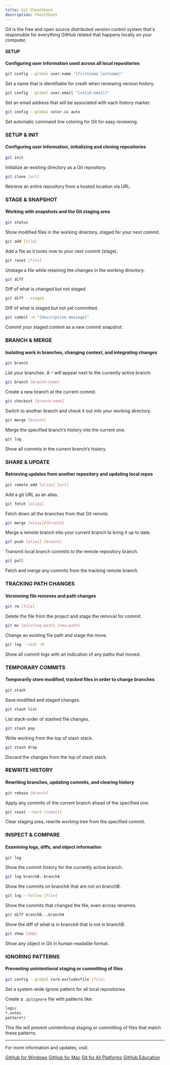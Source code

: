 ```yaml
---
title: Git CheatSheet 
description: CheatSheet
---
```


<Callout>Git is the free and open source distributed version control system that's responsible for everything GitHub
related that happens locally on your computer.</Callout>

#### SETUP

#### Configuring user information used across all local repositories

```bash
git config --global user.name "[firstname lastname]"
```
Set a name that is identifiable for credit when reviewing version history.

```bash
git config --global user.email "[valid-email]"
```
Set an email address that will be associated with each history marker.

```bash
git config --global color.ui auto
```
Set automatic command line coloring for Git for easy reviewing.

### SETUP & INIT

#### Configuring user information, initializing and cloning repositories

```bash
git init
```
Initialize an existing directory as a Git repository.

```bash
git clone [url]
```
Retrieve an entire repository from a hosted location via URL.

### STAGE & SNAPSHOT

#### Working with snapshots and the Git staging area

```bash
git status
```
Show modified files in the working directory, staged for your next commit.

```bash
git add [file]
```
Add a file as it looks now to your next commit (stage).

```bash
git reset [file]
```
Unstage a file while retaining the changes in the working directory.

```bash
git diff
```
Diff of what is changed but not staged.

```bash
git diff --staged
```
Diff of what is staged but not yet committed.

```bash
git commit -m "[descriptive message]"
```
Commit your staged content as a new commit snapshot.

### BRANCH & MERGE

#### Isolating work in branches, changing context, and integrating changes

```bash
git branch
```
List your branches. A `*` will appear next to the currently active branch.

```bash
git branch [branch-name]
```
Create a new branch at the current commit.

```bash
git checkout [branch-name]
```
Switch to another branch and check it out into your working directory.

```bash
git merge [branch]
```
Merge the specified branch’s history into the current one.

```bash
git log
```
Show all commits in the current branch’s history.

### SHARE & UPDATE

#### Retrieving updates from another repository and updating local repos

```bash
git remote add [alias] [url]
```
Add a git URL as an alias.

```bash
git fetch [alias]
```
Fetch down all the branches from that Git remote.

```bash
git merge [alias]/[branch]
```
Merge a remote branch into your current branch to bring it up to date.

```bash
git push [alias] [branch]
```
Transmit local branch commits to the remote repository branch.

```bash
git pull
```
Fetch and merge any commits from the tracking remote branch.

### TRACKING PATH CHANGES

#### Versioning file removes and path changes

```bash
git rm [file]
```
Delete the file from the project and stage the removal for commit.

```bash
git mv [existing-path] [new-path]
```
Change an existing file path and stage the move.

```bash
git log --stat -M
```
Show all commit logs with an indication of any paths that moved.

### TEMPORARY COMMITS

#### Temporarily store modified, tracked files in order to change branches

```bash
git stash
```
Save modified and staged changes.

```bash
git stash list
```
List stack-order of stashed file changes.

```bash
git stash pop
```
Write working from the top of stash stack.

```bash
git stash drop
```
Discard the changes from the top of stash stack.

### REWRITE HISTORY

#### Rewriting branches, updating commits, and clearing history

```bash
git rebase [branch]
```
Apply any commits of the current branch ahead of the specified one.

```bash
git reset --hard [commit]
```
Clear staging area, rewrite working tree from the specified commit.

### INSPECT & COMPARE

#### Examining logs, diffs, and object information

```bash
git log
```
Show the commit history for the currently active branch.

```bash
git log branchB..branchA
```
Show the commits on branchA that are not on branchB.

```bash
git log --follow [file]
```
Show the commits that changed the file, even across renames.

```bash
git diff branchB...branchA
```
Show the diff of what is in branchA that is not in branchB.

```bash
git show [SHA]
```
Show any object in Git in human-readable format.

### IGNORING PATTERNS

#### Preventing unintentional staging or committing of files

```bash
git config --global core.excludesfile [file]
```
Set a system-wide ignore pattern for all local repositories.

Create a `.gitignore` file with patterns like:

```bash
logs/
*.notes
pattern*/
```

This file will prevent unintentional staging or committing of files that match these patterns.

---

For more information and updates, visit:

<Callout>[GitHub for Windows](https://windows.github.com)</Callout>
<Callout>[GitHub for Mac](https://mac.github.com)</Callout>
<Callout>[Git for All Platforms](http://git-scm.com)</Callout>
<Callout>[GitHub Education](https://education.github.com)</Callout>
